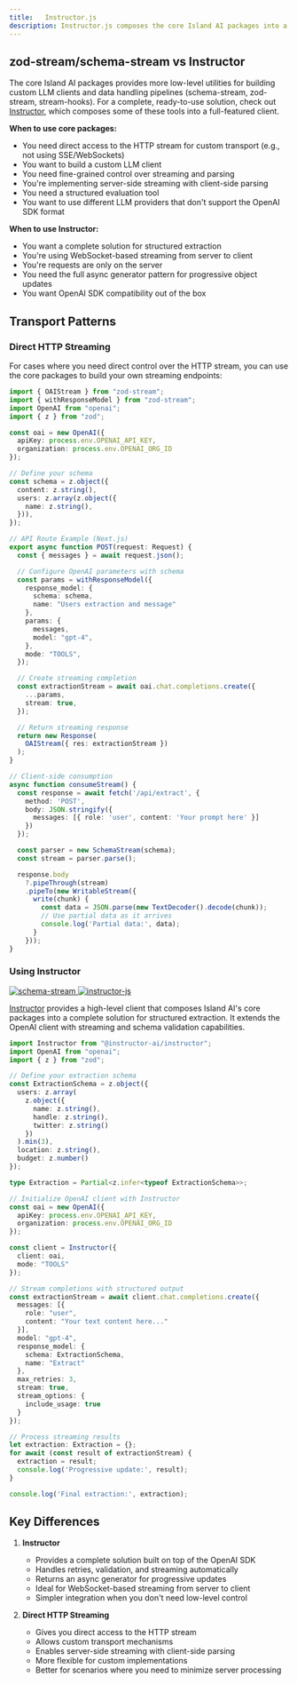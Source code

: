 ```yaml
---
title:   Instructor.js
description: Instructor.js composes the core Island AI packages into a complete, ready-to-use solution for structured extraction.
---
```


## zod-stream/schema-stream vs Instructor

The core Island AI packages provides more low-level utilities for building custom LLM clients and data handling pipelines (schema-stream, zod-stream, stream-hooks). For a complete, ready-to-use solution, check out [Instructor](https://github.com/instructor-ai/instructor-js), which composes some of these tools into a full-featured client.

**When to use core packages:**

- You need direct access to the HTTP stream for custom transport (e.g., not using SSE/WebSockets)
- You want to build a custom LLM client
- You need fine-grained control over streaming and parsing
- You're implementing server-side streaming with client-side parsing
- You need a structured evaluation tool
- You want to use different LLM providers that don't support the OpenAI SDK format

**When to use Instructor:**

- You want a complete solution for structured extraction
- You're using WebSocket-based streaming from server to client
- You're requests are only on the server
- You need the full async generator pattern for progressive object updates
- You want OpenAI SDK compatibility out of the box

## Transport Patterns

### Direct HTTP Streaming
For cases where you need direct control over the HTTP stream, you can use the core packages to build your own streaming endpoints:

```typescript
import { OAIStream } from "zod-stream";
import { withResponseModel } from "zod-stream";
import OpenAI from "openai";
import { z } from "zod";

const oai = new OpenAI({
  apiKey: process.env.OPENAI_API_KEY,
  organization: process.env.OPENAI_ORG_ID
});

// Define your schema
const schema = z.object({
  content: z.string(),
  users: z.array(z.object({
    name: z.string(),
  })),
});

// API Route Example (Next.js)
export async function POST(request: Request) {
  const { messages } = await request.json();

  // Configure OpenAI parameters with schema
  const params = withResponseModel({
    response_model: { 
      schema: schema, 
      name: "Users extraction and message" 
    },
    params: {
      messages,
      model: "gpt-4",
    },
    mode: "TOOLS",
  });

  // Create streaming completion
  const extractionStream = await oai.chat.completions.create({
    ...params,
    stream: true,
  });

  // Return streaming response
  return new Response(
    OAIStream({ res: extractionStream })
  );
}

// Client-side consumption
async function consumeStream() {
  const response = await fetch('/api/extract', {
    method: 'POST',
    body: JSON.stringify({
      messages: [{ role: 'user', content: 'Your prompt here' }]
    })
  });

  const parser = new SchemaStream(schema);
  const stream = parser.parse();

  response.body
    ?.pipeThrough(stream)
    .pipeTo(new WritableStream({
      write(chunk) {
        const data = JSON.parse(new TextDecoder().decode(chunk));
        // Use partial data as it arrives
        console.log('Partial data:', data);
      }
    }));
}
```

### Using Instructor

  <a aria-label="NPM version" href="https://www.npmjs.com/package/@instructor-ai/instructor" target="_blank">
    <img alt="schema-stream" src="https://img.shields.io/npm/v/@instructor-ai/instructor.svg?style=flat-square&logo=npm&labelColor=000000&label=@instructor-ai/instructor" />
  </a>
  <a aria-label="Github Repo" href="https://github.com/instructor-ai/instructor-js" target="_blank">
    <img alt="instructor-js" src="https://img.shields.io/github/stars/instructor-ai/instructor-js?style=flat-square&logo=github&labelColor=000000&label=instructor-ai/instructor-js" />
  </a>

[Instructor](https://github.com/instructor-ai/instructor-js) provides a high-level client that composes Island AI's core packages into a complete solution for structured extraction. It extends the OpenAI client with streaming and schema validation capabilities.

```typescript
import Instructor from "@instructor-ai/instructor";
import OpenAI from "openai";
import { z } from "zod";

// Define your extraction schema
const ExtractionSchema = z.object({
  users: z.array(
    z.object({
      name: z.string(),
      handle: z.string(),
      twitter: z.string()
    })
  ).min(3),
  location: z.string(),
  budget: z.number()
});

type Extraction = Partial<z.infer<typeof ExtractionSchema>>;

// Initialize OpenAI client with Instructor
const oai = new OpenAI({
  apiKey: process.env.OPENAI_API_KEY,
  organization: process.env.OPENAI_ORG_ID
});

const client = Instructor({
  client: oai,
  mode: "TOOLS"
});

// Stream completions with structured output
const extractionStream = await client.chat.completions.create({
  messages: [{ 
    role: "user", 
    content: "Your text content here..." 
  }],
  model: "gpt-4",
  response_model: { 
    schema: ExtractionSchema, 
    name: "Extract" 
  },
  max_retries: 3,
  stream: true,
  stream_options: {
    include_usage: true
  }
});

// Process streaming results
let extraction: Extraction = {};
for await (const result of extractionStream) {
  extraction = result;
  console.log('Progressive update:', result);
}

console.log('Final extraction:', extraction);
```

## Key Differences

1. **Instructor**
   - Provides a complete solution built on top of the OpenAI SDK
   - Handles retries, validation, and streaming automatically
   - Returns an async generator for progressive updates
   - Ideal for WebSocket-based streaming from server to client
   - Simpler integration when you don't need low-level control

2. **Direct HTTP Streaming**
   - Gives you direct access to the HTTP stream
   - Allows custom transport mechanisms
   - Enables server-side streaming with client-side parsing
   - More flexible for custom implementations
   - Better for scenarios where you need to minimize server processing
